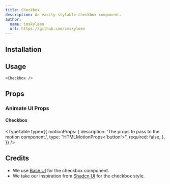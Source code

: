```yaml
---
title: Checkbox
description: An easily stylable checkbox component.
author:
  name: imskyleen
  url: https://github.com/imskyleen
---
```


<ComponentPreview name="base-checkbox-demo" />

## Installation

<ComponentInstallation name="base-checkbox" />

## Usage

```tsx
<Checkbox />
```

## Props

<div className="flex flex-row gap-x-3">
  <ExternalLink
    href="https://base-ui.com/react/components/checkbox"
    text="Docs"
  />
  <ExternalLink
    href="https://base-ui.com/react/components/checkbox#api-reference"
    text="API Reference"
  />
</div>

### Animate UI Props

#### Checkbox

<TypeTable
  type={{
    motionProps: {
      description: 'The props to pass to the motion component.',
      type: "HTMLMotionProps<'button'>",
      required: false,
    },
  }}
/>

## Credits

- We use [Base UI](https://base-ui.com/react/components/checkbox) for the checkbox component.
- We take our inspiration from [Shadcn UI](https://ui.shadcn.com/docs/components/checkbox) for the checkbox style.
